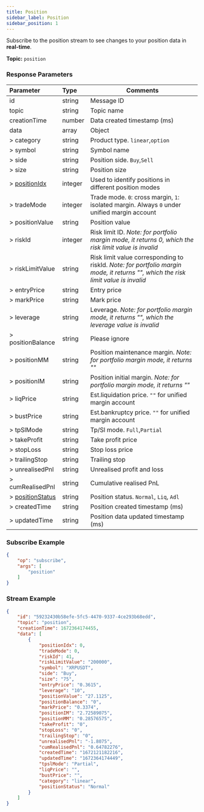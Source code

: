 ```yaml
---
title: Position
sidebar_label: Position
sidebar_position: 1
---
```


Subscribe to the position stream to see changes to your position data in **real-time**.

**Topic:** `position`

### Response Parameters
| Parameter | Type | Comments|
|:----- |:-----|----- |
|id |string |Message ID|
|topic |string |Topic name |
|creationTime |number |Data created timestamp (ms) |
|data |array |Object |
|> category |string |Product type. `linear`,`option` |
|> symbol |string |Symbol name |
|> side |string |Position side. `Buy`,`Sell` |
|> size |string |Position size |
|> [positionIdx](../../enum#positionidx) |integer |Used to identify positions in different position modes|
|> tradeMode |integer |Trade mode. `0`: cross margin, `1`: isolated margin. Always `0` under unified margin account |
|> positionValue |string |Position value |
|> riskId |integer |Risk limit ID. _Note: for portfolio margin mode, it returns 0, which the risk limit value is invalid_|
|> riskLimitValue |string |Risk limit value corresponding to riskId. _Note: for portfolio margin mode, it returns "", which the risk limit value is invalid_|
|> entryPrice |string |Entry price |
|> markPrice |string |Mark price |
|> leverage |string |Leverage. _Note: for portfolio margin mode, it returns "", which the leverage value is invalid_|
|> positionBalance |string |Please ignore |
|> positionMM |string |Position maintenance margin. _Note: for portfolio margin mode, it returns ""_|
|> positionIM |string |Position initial margin. _Note: for portfolio margin mode, it returns ""_|
|> liqPrice |string |Est.liquidation price. `""` for unified margin account |
|> bustPrice |string |Est.bankruptcy price. `""` for unified margin account |
|> tpSlMode |string |Tp/Sl mode. `Full`,`Partial` |
|> takeProfit |string |Take profit price |
|> stopLoss |string |Stop loss price |
|> trailingStop |string |Trailing stop |
|> unrealisedPnl |string |Unrealised profit and loss |
|> cumRealisedPnl |string |Cumulative realised PnL |
|> [positionStatus](../../enum#positionstatus) |string |Position status. `Normal`, `Liq`, `Adl` |
|> createdTime |string |Position created timestamp (ms) |
|> updatedTime |string |Position data updated timestamp (ms) |

### Subscribe Example
```json
{
    "op": "subscribe",
    "args": [
        "position"
    ]
}
```

### Stream Example

```json
{
    "id": "59232430b58efe-5fc5-4470-9337-4ce293b68edd",
    "topic": "position",
    "creationTime": 1672364174455,
    "data": [
        {
            "positionIdx": 0,
            "tradeMode": 0,
            "riskId": 41,
            "riskLimitValue": "200000",
            "symbol": "XRPUSDT",
            "side": "Buy",
            "size": "75",
            "entryPrice": "0.3615",
            "leverage": "10",
            "positionValue": "27.1125",
            "positionBalance": "0",
            "markPrice": "0.3374",
            "positionIM": "2.72589075",
            "positionMM": "0.28576575",
            "takeProfit": "0",
            "stopLoss": "0",
            "trailingStop": "0",
            "unrealisedPnl": "-1.8075",
            "cumRealisedPnl": "0.64782276",
            "createdTime": "1672121182216",
            "updatedTime": "1672364174449",
            "tpslMode": "Partial",
            "liqPrice": "",
            "bustPrice": "",
            "category": "linear",
            "positionStatus": "Normal"
        }
    ]
}
```

